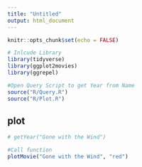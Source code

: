 ```yaml
---
title: "Untitled"
output: html_document
---
```


```r
knitr::opts_chunk$set(echo = FALSE)

# Inlcude Library
library(tidyverse)
library(ggplot2movies)
library(ggrepel)

#Open Query Script to get Year from Name
source("R/Query.R")
source("R/Plot.R")
```

## plot

```r

# getYear("Gone with the Wind")

#Call function
plotMovie("Gone with the Wind", "red")

```

